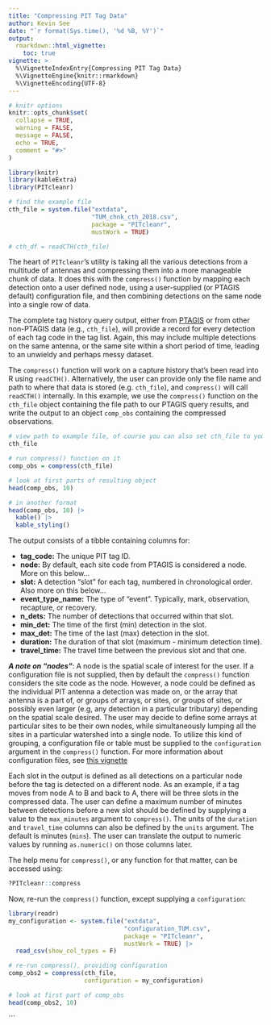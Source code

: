 ```yaml
---
title: "Compressing PIT Tag Data"
author: Kevin See
date: "`r format(Sys.time(), '%d %B, %Y')`"
output: 
  rmarkdown::html_vignette:
    toc: true
vignette: >
  %\VignetteIndexEntry{Compressing PIT Tag Data}
  %\VignetteEngine{knitr::rmarkdown}
  %\VignetteEncoding{UTF-8}
---
```


```r
# knitr options
knitr::opts_chunk$set(
  collapse = TRUE,
  warning = FALSE,
  message = FALSE,
  echo = TRUE,
  comment = "#>"
)

library(knitr)
library(kableExtra)
library(PITcleanr)
```


```r
# find the example file
cth_file = system.file("extdata", 
                       "TUM_chnk_cth_2018.csv", 
                       package = "PITcleanr",
                       mustWork = TRUE)

# cth_df = readCTH(cth_file)
```

The heart of `PITcleanr`'s utility is taking all the various detections from a multitude of antennas and compressing them into a more manageable chunk of data. It does this with the `compress()` function by mapping each detection onto a user defined node, using a user-supplied (or PTAGIS default) configuration file, and then combining detections on the same node into a single row of data. 

The complete tag history query output, either from [PTAGIS](https://ptagis.org/) or from other non-PTAGIS data (e.g., `cth_file`), will provide a record for every detection of each tag code in the tag list. Again, this may include multiple detections on the same antenna, or the same site within a short period of time, leading to an unwieldy and perhaps messy dataset. 

The `compress()` function will work on a capture history that's been read into R using `readCTH()`. Alternatively, the user can provide only the file name and path to where that data is stored (e.g. `cth_file`), and `compress()` will call `readCTH()` internally. In this example, we use the `compress()` function on the `cth_file` object containing the file path to our PTAGIS query results, and write the output to an object `comp_obs` containing the compressed observations.

```r
# view path to example file, of course you can also set cth_file to your own PTAGIS query results
cth_file

# run compress() function on it
comp_obs = compress(cth_file)

# look at first parts of resulting object
head(comp_obs, 10)

# in another format
head(comp_obs, 10) |> 
  kable() |> 
  kable_styling()

```

The output consists of a tibble containing columns for:

* **tag_code:** The unique PIT tag ID.
* **node:** By default, each site code from PTAGIS is considered a node. More on this below... 
* **slot:** A detection "slot" for each tag, numbered in chronological order. Also more on this below... 
* **event_type_name:** The type of "event". Typically, mark, observation, recapture, or recovery.
* **n_dets:** The number of detections that occurred within that slot.
* **min_det:** The time of the first (min) detection in the slot.
* **max_det:** The time of the last (max) detection in the slot.
* **duration:** The duration of that slot (maximum - minimum detection time). 
* **travel_time:** The travel time between the previous slot and that one. 

***A note on "nodes"***: A node is the spatial scale of interest for the user. If a configuration file is not supplied, then by default the `compress()` function considers the site code as the node. However, a node could be defined as the individual PIT antenna a detection was made on, or the array that antenna is a part of, or groups of arrays, or sites, or groups of sites, or possibly even larger (e.g, any detection in a particular tributary) depending on the spatial scale desired. The user may decide to define some arrays at particular sites to be their own nodes, while simultaneously lumping all the sites in a particular watershed into a single node. To utilize this kind of grouping, a configuration file or table must be supplied to the `configuration` argument in the `compress()` function. For more information about configuration files, see [this vignette](configuration_files.html)

Each slot in the output is defined as all detections on a particular node before the tag is detected on a different node. As an example, if a tag moves from node A to B and back to A, there will be three slots in the compressed data. The user can define a maximum number of minutes between detections before a new slot should be defined by supplying a value to the `max_minutes` argument to `compress()`. The units of the `duration` and `travel_time` columns can also be defined by the `units` argument. The default is minutes (`mins`). The user can translate the output to numeric values by running `as.numeric()` on those columns later. 

The help menu for `compress()`, or any function for that matter, can be accessed using:
```r
?PITcleanr::compress
```

Now, re-run the `compress()` function, except supplying a `configuration`:

```r
library(readr)
my_configuration <- system.file("extdata", 
                                "configuration_TUM.csv", 
                                package = "PITcleanr",
                                mustWork = TRUE) |> 
  read_csv(show_col_types = F)

# re-run compress(), providing configuration
comp_obs2 = compress(cth_file,
                     configuration = my_configuration)

# look at first part of comp_obs
head(comp_obs2, 10)
```

```

